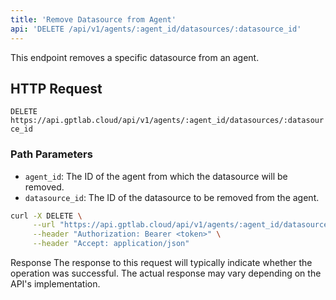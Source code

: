 ```yaml
---
title: 'Remove Datasource from Agent'
api: 'DELETE /api/v1/agents/:agent_id/datasources/:datasource_id'
---
```


This endpoint removes a specific datasource from an agent.

## HTTP Request

`DELETE https://api.gptlab.cloud/api/v1/agents/:agent_id/datasources/:datasource_id`

### Path Parameters

- `agent_id`: The ID of the agent from which the datasource will be removed.
- `datasource_id`: The ID of the datasource to be removed from the agent.

<RequestExample>

```bash
curl -X DELETE \
     --url "https://api.gptlab.cloud/api/v1/agents/:agent_id/datasources/:datasource_id" \
     --header "Authorization: Bearer <token>" \
     --header "Accept: application/json"
```

</RequestExample>

Response
The response to this request will typically indicate whether the operation was successful. The actual response may vary depending on the API's implementation.